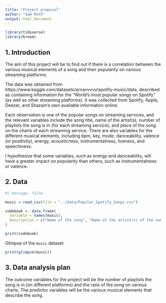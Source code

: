 ```yaml
---
title: "Project proposal"
author: "Sam Roth"
output: html_document
---
```


```r
library(tidyverse)
library(broom)
```

## 1. Introduction
The aim of this project will be to find out if there is a correlation between the various musical elements of a song and their popularity on various streaming platforms.

The data was obtained from https://www.kaggle.com/datasets/arnavvvvv/spotify-music/data, described as containing information for the "World's most popular songs on Spotify" (as well as other streaming platforms). It was collected from Spotify, Apple, Deezer, and Shazam's own available information online.

Each observation is one of the popular songs on streaming services, and the relevant variables include the song title, name of the artist(s), number of playlists the song is in (for each streaming service), and place of the song on the charts of each streaming service. There are also variables for the different musical elements, including bpm, key, mode, danceability, valence (or positivity), energy, acousticness, instrumentalness, liveness, and speechiness. 

I hypothesize that some variables, such as energy and danceability, will have a greater impact on popularity than others, such as instrumentalness or valence.


## 2. Data
```r
#| message: false

music = read_csv(file = "../data/Popular_Spotify_Songs.csv")

codebook <- data.frame(
  Variable = names(music),
  Description = c("Name of the song", "Name of the artist(s) of the song", "Number of artists contributing to the song", "Year when the song was released", "Month when the song was released", "Day of the month when the song was released", "Number of Spotify playlists the song is included in", "Presence and rank of the song on Spotify charts", "Total number of streams on Spotify", "Number of Apple Music playlists the song is included in", "Presence and rank of the song on Spotify charts", "Number of Deezer playlists the song is included in", "Presence and rank of the song on Deezer charts", "Presence and rank of the song on Shazam charts", "Tempo of the song in beats-per-minute", "Key of the song", "Mode of the song (major or minor)", "Percentage of how suitable the song is for dancing", "Positivity of the song's musical content", "Rating of the energy of the song", "Amount of acoustic sound in the song", "Amount of instrumental content in the song", "Presence of live performance elements", "Amount of spoken words in the song")
)

print(codebook)

```
Glimpse of the `music` dataset
```r
print(glimpse(music))
```


## 3. Data analysis plan

The outcome variables for the project will be the number of playlists the song is in (on different platforms) and the rank of the song on various charts. The predictor variables will be the various musical elements that describe the song.




